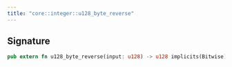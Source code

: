 ```yaml
---
title: "core::integer::u128_byte_reverse"
---
```






## Signature

```rust
pub extern fn u128_byte_reverse(input: u128) -> u128 implicits(Bitwise) nopanic;
```



